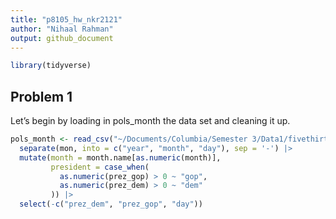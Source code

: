 ```yaml
---
title: "p8105_hw_nkr2121"
author: "Nihaal Rahman"
output: github_document
---
```


```r
library(tidyverse)
```

## Problem 1

Let's begin by loading in pols_month the data set and cleaning it up. 

```r
pols_month <- read_csv("~/Documents/Columbia/Semester 3/Data1/fivethirtyeight_datasets/pols-month.csv") |> 
  separate(mon, into = c("year", "month", "day"), sep = '-') |> 
  mutate(month = month.name[as.numeric(month)],
         president = case_when(
           as.numeric(prez_gop) > 0 ~ "gop",
           as.numeric(prez_dem) > 0 ~ "dem"
         )) |> 
  select(-c("prez_dem", "prez_gop", "day"))
```


